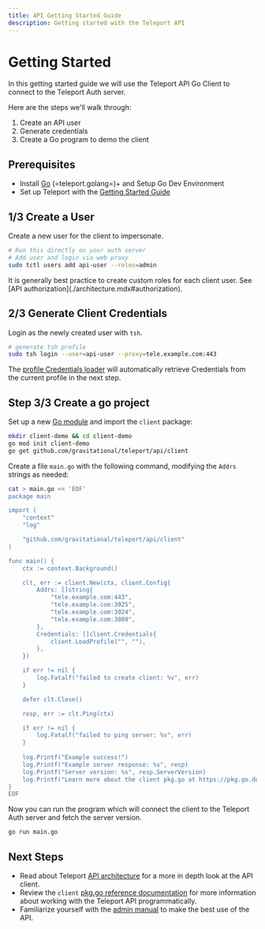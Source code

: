 ```yaml
---
title: API Getting Started Guide
description: Getting started with the Teleport API
---
```


# Getting Started

In this getting started guide we will use the Teleport API Go Client to connect to the Teleport Auth server.

Here are the steps we'll walk through:
 1. Create an API user
 2. Generate credentials
 3. Create a Go program to demo the client

## Prerequisites

- Install [Go](https://golang.org/doc/install) (=teleport.golang=)+ and Setup Go Dev Environment
- Set up Teleport with the [Getting Started Guide](../../getting-started.mdx)

## 1/3 Create a User

Create a new user for the client to impersonate. 

```bash
# Run this directly on your auth server
# Add user and login via web proxy
sudo tctl users add api-user --roles=admin
```

<Admonition type="note">
  It is generally best practice to create custom roles for each client user. See [API authorization](./architecture.mdx#authorization).
</Admonition>

## 2/3 Generate Client Credentials

Login as the newly created user with `tsh`.

```bash
# generate tsh profile
sudo tsh login --user=api-user --proxy=tele.example.com:443
```

The [profile Credentials loader](https://pkg.go.dev/github.com/gravitational/teleport/api/client#LoadProfile)
will automatically retrieve Credentials from the current profile in the next step.

## Step 3/3 Create a go project

Set up a new [Go module](https://golang.org/doc/tutorial/create-module) and import the `client` package: 

```bash
mkdir client-demo && cd client-demo
go mod init client-demo
go get github.com/gravitational/teleport/api/client
```

Create a file `main.go` with the following command, modifying the `Addrs` strings as needed:

```bash
cat > main.go << 'EOF'
package main

import (
	"context"
	"log"

	"github.com/gravitational/teleport/api/client"
)

func main() {
	ctx := context.Background()

	clt, err := client.New(ctx, client.Config{
		Addrs: []string{
			"tele.example.com:443",
			"tele.example.com:3025",
			"tele.example.com:3024",
			"tele.example.com:3080",
 		},
		Credentials: []client.Credentials{
			client.LoadProfile("", ""),
		},
	})

	if err != nil {
		log.Fatalf("failed to create client: %v", err)
	}

	defer clt.Close()

	resp, err := clt.Ping(ctx)

	if err != nil {
		log.Fatalf("failed to ping server: %v", err)
	}
	
	log.Printf("Example success!")
	log.Printf("Example server response: %s", resp)
	log.Printf("Server version: %s", resp.ServerVersion)
	log.Printf("Learn more about the client pkg.go at https://pkg.go.dev/github.com/gravitational/teleport/api/client")
}
EOF
```

Now you can run the program which will connect the client to the Teleport Auth server and fetch the server version.

```bash
go run main.go
```

## Next Steps

- Read about Teleport [API architecture](./architecture.mdx) for a more in depth look at the API client.
- Review the `client` [pkg.go reference documentation](https://pkg.go.dev/github.com/gravitational/teleport/api/client) for more information about working with the Teleport API programmatically.
- Familiarize yourself with the [admin manual](../../admin-guide.mdx) to make the best use of the API.